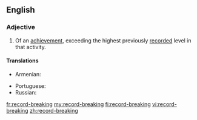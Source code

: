 ==English==

===Adjective===
{{en-adj|head=[[record]]-[[breaking]]}}
# Of an [[achievement]], exceeding the highest previously [[record]]ed level in that activity.

====Translations====
{{trans-top|exceeding the highest previously recorded level in that activity}}
* Armenian: {{t|hy|ռեկորդային}}
{{trans-mid}}
* Portuguese: {{t+|pt|recorde}}
* Russian: {{t+|ru|рекордный|sc=Armn}}
{{trans-bottom}}

[[fr:record-breaking]]
[[my:record-breaking]]
[[fi:record-breaking]]
[[vi:record-breaking]]
[[zh:record-breaking]]